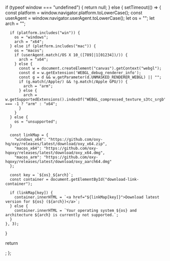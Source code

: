   if (typeof window === "undefined") {
    return null;
  } else {
    setTimeout(() => {
      const platform = window.navigator.platform.toLowerCase();
      const userAgent = window.navigator.userAgent.toLowerCase();
      let os = "";
      let arch = "";

      if (platform.includes("win")) {
        os = "windows";
        arch = "x64";
      } else if (platform.includes("mac")) {
        os = "macos";
        if (userAgent.match(/OS X 10_([789]|1[01234])/)) {
          arch = "x64";
        } else {
          const w = document.createElement("canvas").getContext("webgl");
          const d = w.getExtension('WEBGL_debug_renderer_info');
          const g = d && w.getParameter(d.UNMASKED_RENDERER_WEBGL) || "";
          if (g.match(/Apple/) && !g.match(/Apple GPU/)) {
            arch = "arm";
          } else {
            arch = w.getSupportedExtensions().indexOf("WEBGL_compressed_texture_s3tc_srgb") === -1 ? "arm" : "x64";
          }
        }
      } else {
        os = "unsupported";
      }

      const linkMap = {
        "windows_x64": "https://github.com/oxy-hq/oxy/releases/latest/download/oxy_x64.zip",
        "macos_x64": "https://github.com/oxy-hqoxy/releases/latest/download/oxy_x64.dmg",
        "macos_arm": "https://github.com/oxy-hqoxy/releases/latest/download/oxy_aarch64.dmg"
      };

      const key = `${os}_${arch}`;
      const container = document.getElementById("download-link-container");

      if (linkMap[key]) {
        container.innerHTML = `<a href="${linkMap[key]}">Download latest version for ${os} (${arch})</a>`;
      } else {
        container.innerHTML = `Your operating system ${os} and architecture ${arch} is currently not supported.`;
      }
    }, 3);
  }

  return <div id="download-link-container"></div>;
};

